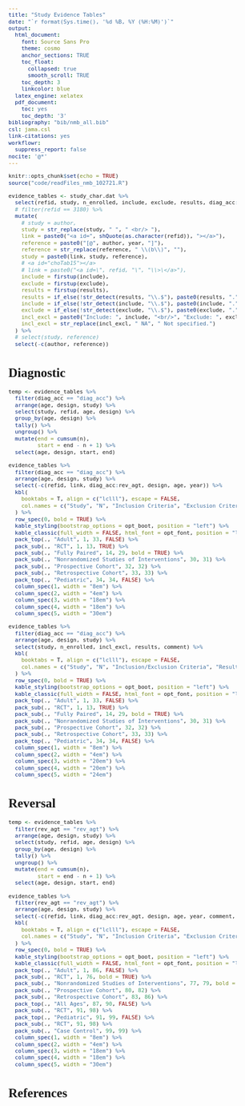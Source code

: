 ```yaml
---
title: "Study Evidence Tables"
date: "`r format(Sys.time(), '%d %B, %Y (%H:%M)')`"
output:
  html_document:
    font: Source Sans Pro
    theme: cosmo
    anchor_sections: TRUE
    toc_float: 
      collapsed: true
      smooth_scroll: TRUE
    toc_depth: 3
    linkcolor: blue
  latex_engine: xelatex
  pdf_document:
    toc: yes
    toc_depth: '3'
bibliography: "bib/nmb_all.bib"
csl: jama.csl
link-citations: yes
workflowr:
  suppress_report: false
nocite: '@*'
---
```


```{=html}
<style type="text/css">
  body{
  font-size: 9.5pt;
  font-family: Source Sans Pro;
}

.list-group-item.active, .list-group-item.active:hover, .list-group-item.active:focus {
  color: #090909;
  background-color: #0909093d;
}

.lightable-classic.lightable-hover tbody tr:hover {
    background-color: #c5d4e4;
}
.btn-xs, .btn-group-xs>.btn { 
display: none; 

}

.btn-default {
display: none !important; 
}

<!-- :target {  /* fix target location so caption appears */ -->
<!--     display: block; -->
<!--     position: relative; -->
<!--     top: -60px; -->
<!--     visibility: display; -->
<!-- } -->

</style>
```

```r
knitr::opts_chunk$set(echo = TRUE)
source("code/readFiles_nmb_102721.R")

```

```r
evidence_tables <- study_char.dat %>%
  select(refid, study, n_enrolled, include, exclude, results, diag_acc:rev_agt, design, age, year, author, comment) %>%
  # filter(refid == 3180) %>% 
  mutate(
    # study = author,
    study = str_replace(study, " ", " <br/> "),
    link = paste0("<a id=", shQuote(as.character(refid)), "></a>"),
    reference = paste0("[@", author, year, "]"),
    reference = str_replace(reference, " \\(b\\)", ""),
    study = paste0(link, study, reference),
    # <a id="choTab15"></a>
    # link = paste0("<a id=\", refid, "\", "\\>\</a>"),
    include = firstup(include),
    exclude = firstup(exclude),
    results = firstup(results),
    results = if_else(!str_detect(results, "\\.$"), paste0(results, "."), results),
    include = if_else(!str_detect(include, "\\.$"), paste0(include, "."), include),
    exclude = if_else(!str_detect(exclude, "\\.$"), paste0(exclude, "."), exclude),
    incl_excl = paste0("Include: ", include, "<br/>", "Exclude: ", exclude),
    incl_excl = str_replace(incl_excl, " NA", " Not specified.")
  ) %>% 
  # select(study, reference)
  select(-c(author, reference))

```

# **Diagnostic** 

```r
temp <- evidence_tables %>%
  filter(diag_acc == "diag_acc") %>% 
  arrange(age, design, study) %>% 
  select(study, refid, age, design) %>% 
  group_by(age, design) %>% 
  tally() %>% 
  ungroup() %>% 
  mutate(end = cumsum(n),
         start = end - n + 1) %>% 
  select(age, design, start, end)

evidence_tables %>%
  filter(diag_acc == "diag_acc") %>% 
  arrange(age, design, study) %>% 
  select(-c(refid, link, diag_acc:rev_agt, design, age, year)) %>%
  kbl(
    booktabs = T, align = c("lclll"), escape = FALSE,
    col.names = c("Study", "N", "Inclusion Criteria", "Exclusion Criteria", "Results")
  ) %>%
  row_spec(0, bold = TRUE) %>%
  kable_styling(bootstrap_options = opt_boot, position = "left") %>%
  kable_classic(full_width = FALSE, html_font = opt_font, position = "left", "hover") %>%
  pack_top(., "Adult", 1, 33, FALSE) %>%
  pack_sub(., "RCT", 1, 13, TRUE) %>%
  pack_sub(., "Fully Paired", 14, 29, bold = TRUE) %>%
  pack_sub(., "Nonrandomized Studies of Interventions", 30, 31) %>%
  pack_sub(., "Prospective Cohort", 32, 32) %>%
  pack_sub(., "Retrospective Cohort", 33, 33) %>%
  pack_top(., "Pediatric", 34, 34, FALSE) %>%
  column_spec(1, width = "8em") %>%
  column_spec(2, width = "4em") %>%
  column_spec(3, width = "18em") %>%
  column_spec(4, width = "18em") %>%
  column_spec(5, width = "30em")

```

```r
evidence_tables %>%
  filter(diag_acc == "diag_acc") %>% 
  arrange(age, design, study) %>% 
  select(study, n_enrolled, incl_excl, results, comment) %>% 
  kbl(
    booktabs = T, align = c("lclll"), escape = FALSE,
    col.names = c("Study", "N", "Inclusion/Exclusion Criteria", "Results", "Comment")
  ) %>%
  row_spec(0, bold = TRUE) %>%
  kable_styling(bootstrap_options = opt_boot, position = "left") %>%
  kable_classic(full_width = FALSE, html_font = opt_font, position = "left", "hover") %>%
  pack_top(., "Adult", 1, 33, FALSE) %>%
  pack_sub(., "RCT", 1, 13, TRUE) %>%
  pack_sub(., "Fully Paired", 14, 29, bold = TRUE) %>%
  pack_sub(., "Nonrandomized Studies of Interventions", 30, 31) %>%
  pack_sub(., "Prospective Cohort", 32, 32) %>%
  pack_sub(., "Retrospective Cohort", 33, 33) %>%
  pack_top(., "Pediatric", 34, 34, FALSE) %>%
  column_spec(1, width = "8em") %>%
  column_spec(2, width = "4em") %>%
  column_spec(3, width = "20em") %>%
  column_spec(4, width = "20em") %>%
  column_spec(5, width = "24em")
```

# **Reversal** 

```r
temp <- evidence_tables %>%
  filter(rev_agt == "rev_agt") %>% 
  arrange(age, design, study) %>% 
  select(study, refid, age, design) %>% 
  group_by(age, design) %>% 
  tally() %>% 
  ungroup() %>% 
  mutate(end = cumsum(n),
         start = end - n + 1) %>% 
  select(age, design, start, end)

evidence_tables %>%
  filter(rev_agt == "rev_agt") %>% 
  arrange(age, design, study) %>% 
  select(-c(refid, link, diag_acc:rev_agt, design, age, year, comment, incl_excl)) %>%
  kbl(
    booktabs = T, align = c("lclll"), escape = FALSE,
    col.names = c("Study", "N", "Inclusion Criteria", "Exclusion Criteria", "Results")
  ) %>%
  row_spec(0, bold = TRUE) %>%
  kable_styling(bootstrap_options = opt_boot, position = "left") %>%
  kable_classic(full_width = FALSE, html_font = opt_font, position = "left", "hover") %>%
  pack_top(., "Adult", 1, 86, FALSE) %>%
  pack_sub(., "RCT", 1, 76, bold = TRUE) %>%
  pack_sub(., "Nonrandomized Studies of Interventions", 77, 79, bold = TRUE) %>%
  pack_sub(., "Prospective Cohort", 80, 82) %>%
  pack_sub(., "Retrospective Cohort", 83, 86) %>%
  pack_top(., "All Ages", 87, 90, FALSE) %>%
  pack_sub(., "RCT", 91, 98) %>%
  pack_top(., "Pediatric", 91, 99, FALSE) %>%
  pack_sub(., "RCT", 91, 98) %>%
  pack_sub(., "Case Control", 99, 99) %>%
  column_spec(1, width = "8em") %>%
  column_spec(2, width = "4em") %>%
  column_spec(3, width = "18em") %>%
  column_spec(4, width = "18em") %>%
  column_spec(5, width = "30em")

```

# **References**
